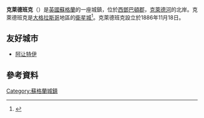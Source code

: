 '''克萊德班克'''（{{lang-en|Clydebank}}）是[[英國|英國]][[蘇格蘭|蘇格蘭]]的一座城鎮，位於[[西鄧巴頓郡|西鄧巴頓郡]]，[[克萊德河|克萊德河]]的北岸。克萊德班克是[[大格拉斯哥|大格拉斯哥]]地區的[[衛星城|衛星城]]<ref>{{cite web |url=http://www.gro-scotland.gov.uk/files1/the-census/setloc-ks01.pdf |title=Table KS01: Usual resident population (by locality) |format=PDF |work=2001 Census: Key Statistics for Settlements and Localities Scotland |publisher=General Register Office for Scotland |accessdate=6 February 2010 |deadurl=yes |archiveurl=https://web.archive.org/web/20101125185926/http://www.gro-scotland.gov.uk/files1/the-census/setloc-ks01.pdf |archivedate=2010年11月25日 }}</ref>。克萊德班克設立於1886年11月18日。
==友好城市==
* {{FRA}} [[阿让特伊|阿让特伊]]
==參考資料==
{{Reflist}}
{{Authority control}}
[[Category:蘇格蘭城鎮|Category:蘇格蘭城鎮]]